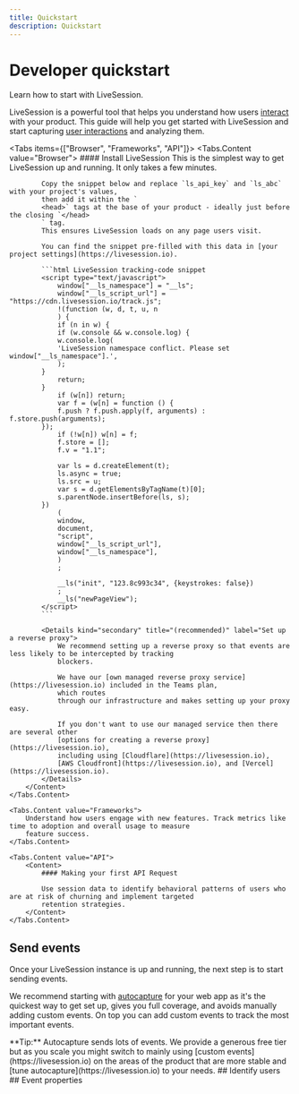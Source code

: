 ```yaml
---
title: Quickstart
description: Quickstart
---
```


# Developer quickstart
<Subtitle>
    Learn how to start with LiveSession.
</Subtitle>

LiveSession is a powerful tool that helps you understand how users [interact](https://livesession.io) with your product.
This guide will help you get started with LiveSession and start capturing [user interactions](https://livesession.io) and analyzing them.


<Tabs items={["Browser", "Frameworks", "API"]}>
    <Tabs.Content value="Browser">
        <Content>
            #### Install LiveSession
            This is the simplest way to get LiveSession up and running. It only takes a few minutes.

            Copy the snippet below and replace `ls_api_key` and `ls_abc` with your project's values,
            then add it within the `
            <head>` tags at the base of your product - ideally just before the closing `</head>
            ` tag.
            This ensures LiveSession loads on any page users visit.

            You can find the snippet pre-filled with this data in [your project settings](https://livesession.io).

            ```html LiveSession tracking-code snippet
            <script type="text/javascript">
                window["__ls_namespace"] = "__ls";
                window["__ls_script_url"] = "https://cdn.livesession.io/track.js";
                !(function (w, d, t, u, n
                ) {
                if (n in w) {
                if (w.console && w.console.log) {
                w.console.log(
                'LiveSession namespace conflict. Please set window["__ls_namespace"].',
                );
            }
                return;
            }
                if (w[n]) return;
                var f = (w[n] = function () {
                f.push ? f.push.apply(f, arguments) : f.store.push(arguments);
            });
                if (!w[n]) w[n] = f;
                f.store = [];
                f.v = "1.1";

                var ls = d.createElement(t);
                ls.async = true;
                ls.src = u;
                var s = d.getElementsByTagName(t)[0];
                s.parentNode.insertBefore(ls, s);
            })
                (
                window,
                document,
                "script",
                window["__ls_script_url"],
                window["__ls_namespace"],
                )
                ;

                __ls("init", "123.8c993c34", {keystrokes: false})
                ;
                __ls("newPageView");
            </script>
            ```

            <Details kind="secondary" title="(recommended)" label="Set up a reverse proxy">
                We recommend setting up a reverse proxy so that events are less likely to be intercepted by tracking
                blockers.

                We have our [own managed reverse proxy service](https://livesession.io) included in the Teams plan,
                which routes
                through our infrastructure and makes setting up your proxy easy.

                If you don't want to use our managed service then there are several other
                [options for creating a reverse proxy](https://livesession.io),
                including using [Cloudflare](https://livesession.io),
                [AWS Cloudfront](https://livesession.io), and [Vercel](https://livesession.io).
            </Details>
        </Content>
    </Tabs.Content>

    <Tabs.Content value="Frameworks">
        Understand how users engage with new features. Track metrics like time to adoption and overall usage to measure
        feature success.
    </Tabs.Content>

    <Tabs.Content value="API">
        <Content>
            #### Making your first API Request

            Use session data to identify behavioral patterns of users who are at risk of churning and implement targeted
            retention strategies.
        </Content>
    </Tabs.Content>
</Tabs>

## Send events
Once your LiveSession instance is up and running, the next step is to start sending events.

We recommend starting with [autocapture](https://livesession.io) for your web app as it's the quickest way to get set up,
gives you full coverage, and avoids manually adding custom events.
On top you can add custom events to track the most important events.

<Callout>
    **Tip:** Autocapture sends lots of events. We provide a generous free tier but as you scale you might switch to
    mainly
    using [custom events](https://livesession.io) on the areas of the product that are more stable and
    [tune autocapture](https://livesession.io) to your needs.
</Callout>
## Identify users
## Event properties